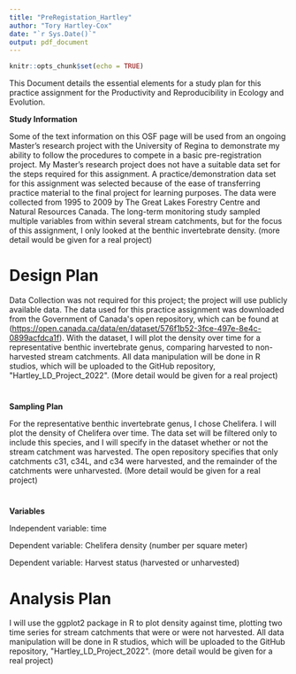 ```yaml
---
title: "PreRegistation_Hartley"
author: "Tory Hartley-Cox"
date: "`r Sys.Date()`"
output: pdf_document
---
```


```r
knitr::opts_chunk$set(echo = TRUE)
```

This Document details the essential elements for a study plan for this practice assignment for the Productivity and Reproducibility in Ecology and Evolution.



**Study Information**

Some of the text information on this OSF page will be used from an ongoing Master's research project with the University of Regina to demonstrate my ability to follow the procedures to compete in a basic pre-registration project. My Master's research project does not have a suitable data set for the steps required for this assignment. A practice/demonstration data set for this assignment was selected because of the ease of transferring practice material to the final project for learning purposes. The data were collected from 1995 to 2009 by The Great Lakes Forestry Centre and Natural Resources Canada. The long-term monitoring study sampled multiple variables from within several stream catchments, but for the focus of this assignment, I only looked at the benthic invertebrate density. (more detail would be given for a real project)

# **Design Plan**

Data Collection was not required for this project; the project will use publicly available data. The data used for this practice assignment was downloaded from the Government of Canada\'s open repository, which can be found at (<https://open.canada.ca/data/en/dataset/576f1b52-3fce-497e-8e4c-0899acfdca1f>). With the dataset, I will plot the density over time for a representative benthic invertebrate genus, comparing harvested to non-harvested stream catchments. All data manipulation will be done in R studios, which will be uploaded to the GitHub repository, \"Hartley_LD_Project_2022\". (More detail would be given for a real project)

# 

**Sampling Plan**

For the representative benthic invertebrate genus, I chose Chelifera. I will plot the density of Chelifera over time. The data set will be filtered only to include this species, and I will specify in the dataset whether or not the stream catchment was harvested. The open repository specifies that only catchments c31, c34L, and c34 were harvested, and the remainder of the catchments were unharvested. (More detail would be given for a real project)

# 
**Variables**

Independent variable: time

Dependent variable: Chelifera density (number per square meter)

Dependent variable: Harvest status (harvested or unharvested)

# **Analysis Plan**

I will use the ggplot2 package in R to plot density against time, plotting two time series for stream catchments that were or were not harvested. All data manipulation will be done in R studios, which will be uploaded to the GitHub repository, \"Hartley_LD_Project_2022\". (more detail would be given for a real project)







